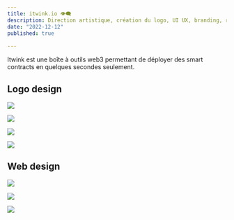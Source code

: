 ```yaml
---
title: itwink.io 👁️‍🗨️
description: Direction artistique, création du logo, UI UX, branding, réseaux sociaux.
date: "2022-12-12"
published: true
  
---
```


Itwink est une boîte à outils web3 permettant de déployer des smart contracts en quelques secondes seulement.

## Logo design

![](/itwink-logo-1.png)

![](/itwink-logo-2.png)

![](/itwink-logo-3.png)

![](/itwink-logo-4.png)

## Web design

![](/itwink-ui.png)

![](/itwink-ui-2.webp)

![](/itwink-figma.jpg)